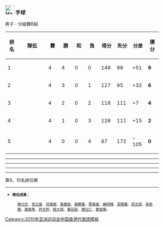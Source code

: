 === [[File:Handball pictogram.svg|30px]] 手球 ===
{{main|2010年亞洲運動會手球比賽}}

; 男子 - 分組賽B組
{| class="wikitable" width="500px" style="text-align:center; font-size:90%;"
|-
!width=40|排名
!width="140"|隊伍 
!width=40|賽 
!width=40|勝  
!width=40|和 
!width=40|負 
!width=40|得分 
!width=40|失分 
!width=40|分差 
!width=40|積分
|- bgcolor=ccffcc
|1||style="text-align:left;"|{{flagIOC2|KOR|2010年亞洲運動會}}
|4||4||0||0||149||98||+51||'''8'''
|- bgcolor=ccffcc
|2||style="text-align:left;"|{{flagIOC2|IRI|2010年亞洲運動會}}
|4||3||0||1||127||95||+32||'''6'''
|-
|3||style="text-align:left;"|{{flagIOC2|BRN|2010年亞洲運動會}}
|4||2||0||2||118||111||+7||'''4'''
|-
|4||style="text-align:left;"|{{flagIOC2|KUW|2010年亚洲运动会|name=科威特運動員}}
|4||1||0||3||126||111||+15||'''2'''
|- 
|5||style="text-align:left;"|{{flagIOC2|HKG|2010年亞洲運動會}}
|4||0||0||4||67||172||–105||'''0'''
|}

{{basketballbox|bg=#eee 
|date=11月13日 |time=15:45 |place=[[广工体育馆]]
|teamA='''{{flagIOC2-rt|KOR|2010年亞洲運動會}}''' |scoreA='''52'''
|teamB={{flagIOC2|HKG|2010年亞洲運動會}} |scoreB=13
|Q1=22–5 |Q2=30–8 
}}
----
{{basketballbox 
|date=11月14日 |time=14:00 |place=[[广工体育馆]]
|teamA='''{{flagIOC2-rt|IRI|2010年亞洲運動會}}''' |scoreA='''35'''
|teamB={{flagIOC2|HKG|2010年亞洲運動會}} |scoreB=13
|Q1=15–7 |Q2=20–6 
}}
----
{{basketballbox|bg=#eee 
|date=11月17日 |time=14:00 |place=[[华师体育馆]]
|teamA='''{{flagIOC2-rt|KUW|2010年亚洲运动会|name=科威特運動員}}''' |scoreA='''45'''
|teamB={{flagIOC2|HKG|2010年亞洲運動會}} |scoreB=21
|Q1=25–9 |Q2=20–12 
}}
----
{{basketballbox 
|date=11月19日 |time=14:00 |place=[[华师体育馆]]
|teamA='''{{flagIOC2-rt|BRN|2010年亞洲運動會}}''' |scoreA='''40'''
|teamB={{flagIOC2|HKG|2010年亞洲運動會}} |scoreB=20
|Q1=18–9 |Q2=22–11 
}}
----

;第9、10名排位赛
{{basketballbox|bg=#eee 
|date=11月22日 |time=18:00 |place=[[华师体育馆]]
|teamA='''{{flagIOC2-rt|IND|2010年亞洲運動會}}''' |scoreA='''34'''
|teamB={{flagIOC2|HKG|2010年亞洲運動會}} |scoreB=29
|Q1=17–16 |Q2=17–13 
}}
----
*<small>'''隊伍成員：'''
:[[陳允文]]、[[官立基]]、[[何偉傑]]、[[黃嘉愉]]、[[黃勝業]]、[[賈東進]]、[[練明輝]]、[[梁開業]]、[[梁志西]]、[[吳雨橋]]、[[謝偉希]]、[[許文邦]]、[[姚大瑋]]、[[葉冠英]]、[[葉仕仁]]、[[鄭俊榮]]。</small>
<noinclude>[[Category:2010年亚洲运动会中国香港代表团模板]]</noinclude>